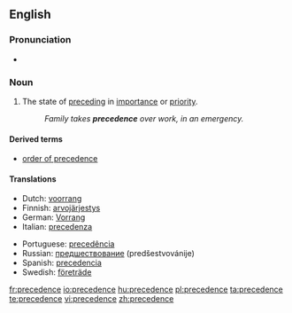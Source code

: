 ==English==

===Pronunciation===
* {{audio|en-us-precedence.ogg|Audio (US)}}

===Noun===
{{en-noun|-}}

# The state of [[preceding]] in [[importance]] or [[priority]].
#: ''Family takes '''precedence''' over work, in an emergency.''

====Derived terms====
* [[order of precedence]]

====Translations====
{{trans-top|the state of preceding in importance or priority}}
* Dutch: [[voorrang]] {{m}}
* Finnish: [[arvojärjestys]]
* German: [[Vorrang]] {{m}}
* Italian: [[precedenza]] {{f}}
{{trans-mid}}
* Portuguese: [[precedência]] {{f}}
* Russian: [[предшествование]] (predšestvovánije)
* Spanish: [[precedencia]] {{f}}
* Swedish: [[företräde]] {{n}}
{{trans-bottom}}

[[fr:precedence]]
[[io:precedence]]
[[hu:precedence]]
[[pl:precedence]]
[[ta:precedence]]
[[te:precedence]]
[[vi:precedence]]
[[zh:precedence]]